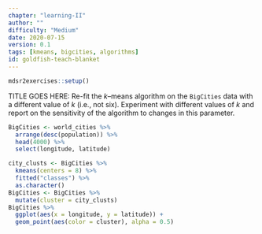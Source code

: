 ```yaml
---
chapter: "learning-II"
author: ""
difficulty: "Medium"
date: 2020-07-15 
version: 0.1
tags: [kmeans, bigcities, algorithms]
id: goldfish-teach-blanket
---
```


```r
mdsr2exercises::setup()
```

TITLE GOES HERE: Re-fit the $k$--means algorithm on the `BigCities` data with a different value of $k$ (i.e., not six). Experiment with different values of $k$ and report on the sensitivity of the algorithm to changes in this parameter. 

<!--begin-answer-->
```r
BigCities <- world_cities %>%
  arrange(desc(population)) %>%
  head(4000) %>%
  select(longitude, latitude)

city_clusts <- BigCities %>%
  kmeans(centers = 8) %>%
  fitted("classes") %>%
  as.character()
BigCities <- BigCities %>% 
  mutate(cluster = city_clusts)
BigCities %>% 
  ggplot(aes(x = longitude, y = latitude)) +
  geom_point(aes(color = cluster), alpha = 0.5)
```
<!--end-answer-->


